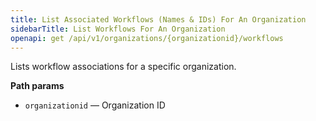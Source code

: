 ```yaml
---
title: List Associated Workflows (Names & IDs) For An Organization 
sidebarTitle: List Workflows For An Organization
openapi: get /api/v1/organizations/{organizationid}/workflows
---
```


Lists workflow associations for a specific organization.

**Path params**
- `organizationid` — Organization ID